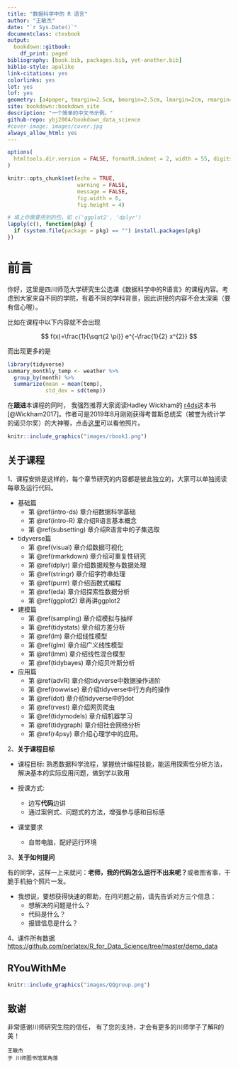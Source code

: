 ```yaml
--- 
title: "数据科学中的 R 语言"
author: "王敏杰"
date: "`r Sys.Date()`"
documentclass: ctexbook
output:
  bookdown::gitbook:
    df_print: paged
bibliography: [book.bib, packages.bib, yet-another.bib]
biblio-style: apalike
link-citations: yes
colorlinks: yes
lot: yes
lof: yes
geometry: [a4paper, tmargin=2.5cm, bmargin=2.5cm, lmargin=2cm, rmargin=2cm]
site: bookdown::bookdown_site
description: "一个简单的中文书示例。"
github-repo: ybj2004/bookdown_data_science
#cover-image: images/cover.jpg
always_allow_html: yes
---
```


```r
options(
  htmltools.dir.version = FALSE, formatR.indent = 2, width = 55, digits = 4
)

knitr::opts_chunk$set(echo = TRUE, 
                      warning = FALSE, 
                      message = FALSE,
                      fig.width = 6, 
                      fig.height = 4)

# 填上你需要用到的包，如 c('ggplot2', 'dplyr')
lapply(c(), function(pkg) {
  if (system.file(package = pkg) == "") install.packages(pkg)
})
```

# 前言 {-}
你好，这里是四川师范大学研究生公选课《数据科学中的R语言》的课程内容。考虑到大家来自不同的学院，有着不同的学科背景，因此讲授的内容不会太深奥（要有信心喔）。

比如在课程中以下内容就不会出现

$$
f(x)=\frac{1}{\sqrt{2 \pi}} e^{-\frac{1}{2} x^{2}}
$$

而出现更多的是

```r
library(tidyverse)
summary_monthly_temp <- weather %>% 
  group_by(month) %>% 
  summarize(mean = mean(temp), 
            std_dev = sd(temp))
```


在**跟进**本课程的同时， 我强烈推荐大家阅读Hadley Wickham的
[r4ds](https://r4ds.had.co.nz/)这本书 [@Wickham2017]。作者可是2019年8月刚刚获得考普斯总统奖（被誉为统计学的诺贝尔奖）的大神喔，点击[这里](http://hadley.nz/)可以看他照片。

```r
knitr::include_graphics("images/rbook1.png")
```

## 关于课程 {-}

1、课程安排是这样的，每个章节研究的内容都是彼此独立的，大家可以单独阅读每章及运行代码。

- 基础篇
   - 第 \@ref(intro-ds) 章介绍数据科学基础
   - 第 \@ref(intro-R) 章介绍R语言基本概念
   - 第 \@ref(subsetting) 章介绍R语言中的子集选取
- tidyverse篇
   - 第 \@ref(visual) 章介绍数据可视化
   - 第 \@ref(rmarkdown) 章介绍可重复性研究
   - 第 \@ref(dplyr) 章介绍数据规整与数据处理
   - 第 \@ref(stringr) 章介绍字符串处理
   - 第 \@ref(purrr) 章介绍函数式编程
   - 第 \@ref(eda) 章介绍探索性数据分析   
   - 第 \@ref(ggplot2) 章再讲ggplot2
- 建模篇
   - 第 \@ref(sampling) 章介绍模拟与抽样
   - 第 \@ref(tidystats) 章介绍方差分析
   - 第 \@ref(lm) 章介绍线性模型
   - 第 \@ref(glm) 章介绍广义线性模型
   - 第 \@ref(lmm) 章介绍线性混合模型
   - 第 \@ref(tidybayes) 章介绍贝叶斯分析
- 应用篇
   - 第 \@ref(advR) 章介绍tidyverse中数据操作进阶
   - 第 \@ref(rowwise) 章介绍tidyverse中行方向的操作
   - 第 \@ref(dot) 章介绍tidyverse中的dot
   - 第 \@ref(rvest) 章介绍网页爬虫
   - 第 \@ref(tidymodels) 章介绍机器学习
   - 第 \@ref(tidygraph) 章介绍社会网络分析
   - 第 \@ref(r4psy) 章介绍心理学中的应用。



2、**关于课程目标**

- 课程目标: 熟悉数据科学流程，掌握统计编程技能，能运用探索性分析方法，解决基本的实际应用问题，做到学以致用

- 授课方式: 
  - 边写**代码**边讲
  - 通过案例式、问题式的方法，增强参与感和目标感

- 课堂要求
  - 自带电脑，配好运行环境
  


3、**关于如何提问**

有的同学，这样一上来就问：**老师，我的代码怎么运行不出来呢？**或者图省事，干脆手机拍个照片一发。

- 我想说，要想获得快速的帮助，在问问题之前，请先告诉对方三个信息：
   - 想解决的问题是什么？
   - 代码是什么？
   - 报错信息是什么？

4、课件所有数据
  <https://github.com/perlatex/R_for_Data_Science/tree/master/demo_data>



## RYouWithMe {-}

```r
knitr::include_graphics("images/QQgroup.png")
```



## 致谢 {-}

非常感谢川师研究生院的信任， 有了您的支持，才会有更多的川师学子了解R的美！

```block2
王敏杰  
于 川师图书馆某角落
```

